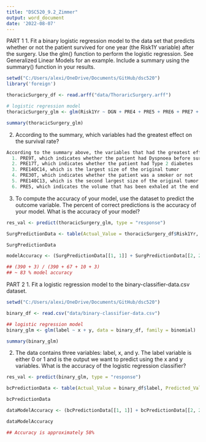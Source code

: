 ```yaml
---
title: "DSC520_9.2_Zimmer"
output: word_document
date: '2022-08-07'
---
```


PART 1
1. Fit a binary logistic regression model to the data set that predicts whether or not the patient survived for one year (the Risk1Y variable) after the surgery. Use the glm() function to perform the logistic regression. See Generalized Linear Models for an example. Include a summary using the summary() function in your results.
```r
setwd("C:/Users/alexi/OneDrive/Documents/GitHub/dsc520")
library('foreign')

thoracicSurgery_df <- read.arff("data/ThoraricSurgery.arff")
```

```r
# logistic regression model
thoracicSurgery_glm <- glm(Risk1Yr ~ DGN + PRE4 + PRE5 + PRE6 + PRE7 + PRE8 + PRE9 + PRE10 + PRE11 + PRE14 + PRE17 + PRE19 + PRE25 + PRE30 + PRE32 + AGE, data = thoracicSurgery_df, family = binomial)

summary(thoracicSurgery_glm)
```


2. According to the summary, which variables had the greatest effect on the survival rate?
```r
According to the summary above, the variables that had the greatest effect on the survival rate are:
  1. PRE9T, which indicates whether the patient had Dyspnoea before surgery
  2. PRE17T, which indicates whether the patient had Type 2 diabetes
  3. PRE14OC14, which is the largest size of the original tumor
  4. PRE30T, which indicates whether the patient was a smoker or not
  5. PRE140C13, which is the second largest size of the original tumor
  6. PRE5, which indicates the volume that has been exhaled at the end of the first second of forced expiration
```


3. To compute the accuracy of your model, use the dataset to predict the outcome variable. The percent of correct predictions is the accuracy of your model. What is the accuracy of your model?
```r
res_val <- predict(thoracicSurgery_glm, type = "response")

SurgPredictionData <- table(Actual_Value = thoracicSurgery_df$Risk1Yr, Predicted_value = res_val > 0.5)

SurgPredictionData

modelAccuracy <- (SurgPredictionData[[1, 1]] + SurgPredictionData[[2, 2]] / sum(SurgPredictionData))

## (390 + 3) / (390 + 67 + 10 + 3)
## ~ 83 % model accuracy
```


PART 2
1. Fit a logistic regression model to the binary-classifier-data.csv dataset.
```r
setwd("C:/Users/alexi/OneDrive/Documents/GitHub/dsc520")

binary_df <- read.csv("data/binary-classifier-data.csv")

```

```r
## logistic regression model
binary_glm <- glm(label ~ x + y, data = binary_df, family = binomial)

summary(binary_glm)
```


2. The data contains three variables: label, x, and y. The label variable is either 0 or 1 and is the output we want to predict using the x and y variables. What is the accuracy of the logistic regression classifier?
```r
res_val <- predict(binary_glm, type = "response")

bcPredictionData <- table(Actual_Value = binary_df$label, Predicted_Value = res_val > 0.5)

bcPredictionData

dataModelAccuracy <- (bcPredictionData[[1, 1]] + bcPredictionData[[2, 2]]) / sum(bcPredictionData)

dataModelAccuracy

## Accuracy is approximately 58%
```


